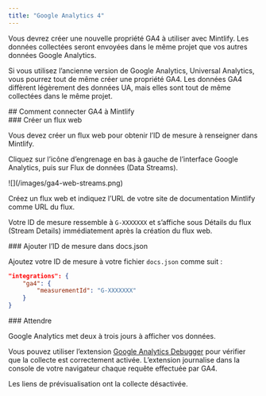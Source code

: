```yaml
---
title: "Google Analytics 4"
---
```


Vous devrez créer une nouvelle propriété <Tooltip tip="Google Analytics 4">GA4</Tooltip> à utiliser avec Mintlify. Les données collectées seront envoyées dans le même projet que vos autres données Google Analytics.

Si vous utilisez l’ancienne version de Google Analytics, Universal Analytics, vous pourrez tout de même créer une propriété <Tooltip tip="Google Analytics 4">GA4</Tooltip>. Les données <Tooltip tip="Google Analytics 4">GA4</Tooltip> diffèrent légèrement des données UA, mais elles sont tout de même collectées dans le même projet.



<div id="how-to-connect-ga4-to-mintlify">
  ## Comment connecter GA4 à Mintlify
</div>

<div id="create-a-web-stream">
  ### Créer un flux web
</div>

Vous devez créer un flux web pour obtenir l’ID de mesure à renseigner dans Mintlify.

Cliquez sur l’icône d’engrenage en bas à gauche de l’interface Google Analytics, puis sur Flux de données (Data Streams).

<Frame>![](/images/ga4-web-streams.png)</Frame>

Créez un flux web et indiquez l’URL de votre site de documentation Mintlify comme URL du flux.

Votre ID de mesure ressemble à `G-XXXXXXX` et s’affiche sous Détails du flux (Stream Details) immédiatement après la création du flux web.

<div id="put-measurement-id-in-docsjson">
  ### Ajouter l’ID de mesure dans docs.json
</div>

Ajoutez votre ID de mesure à votre fichier `docs.json` comme suit :

```json docs.json
"integrations": {
    "ga4": {
        "measurementId": "G-XXXXXXX"
    }
}
```

<div id="wait">
  ### Attendre
</div>

Google Analytics met deux à trois jours à afficher vos données.

Vous pouvez utiliser l’extension [Google Analytics Debugger](https://chrome.google.com/webstore/detail/google-analytics-debugger/jnkmfdileelhofjcijamephohjechhna?hl=en) pour vérifier que la collecte est correctement activée. L’extension journalise dans la console de votre navigateur chaque requête effectuée par GA4.

<Note>

Les liens de prévisualisation ont la collecte désactivée.

</Note>
